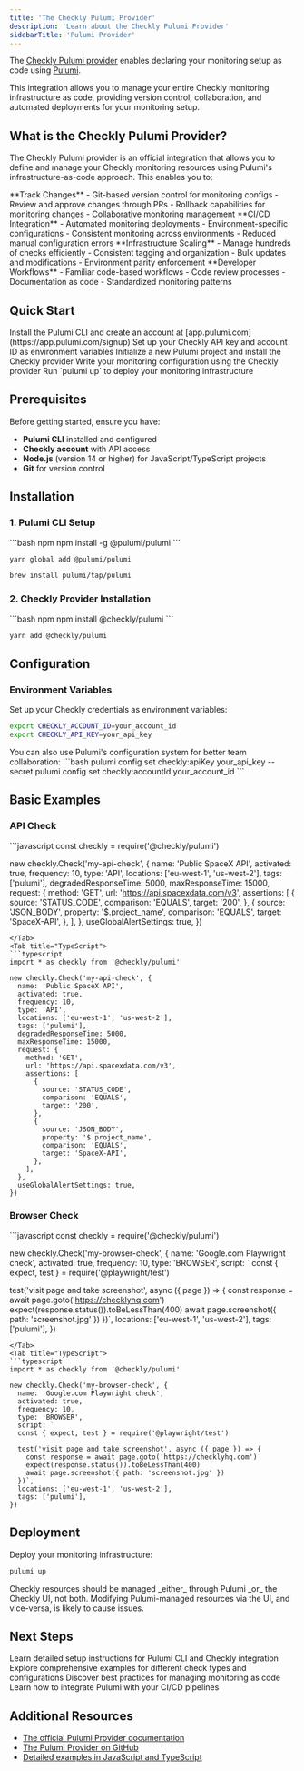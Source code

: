 ```yaml
---
title: 'The Checkly Pulumi Provider'
description: 'Learn about the Checkly Pulumi Provider'
sidebarTitle: 'Pulumi Provider'
---
```



The [Checkly Pulumi provider](https://www.pulumi.com/registry/packages/checkly/) enables declaring your monitoring setup as code using [Pulumi](https://www.pulumi.com/).

<Callout type="info" emoji="🚀">
This integration allows you to manage your entire Checkly monitoring infrastructure as code, providing version control, collaboration, and automated deployments for your monitoring setup.
</Callout>

## What is the Checkly Pulumi Provider?

The Checkly Pulumi provider is an official integration that allows you to define and manage your Checkly monitoring resources using Pulumi's infrastructure-as-code approach. This enables you to:

<CardGroup cols={2}>
<Card title="Version Control" icon="git-branch">
**Track Changes**
- Git-based version control for monitoring configs
- Review and approve changes through PRs
- Rollback capabilities for monitoring changes
- Collaborative monitoring management
</Card>

<Card title="Automated Deployments" icon="rocket">
**CI/CD Integration**
- Automated monitoring deployments
- Environment-specific configurations
- Consistent monitoring across environments
- Reduced manual configuration errors
</Card>

<Card title="Scalable Management" icon="scale">
**Infrastructure Scaling**
- Manage hundreds of checks efficiently
- Consistent tagging and organization
- Bulk updates and modifications
- Environment parity enforcement
</Card>

<Card title="Team Collaboration" icon="users">
**Developer Workflows**
- Familiar code-based workflows
- Code review processes
- Documentation as code
- Standardized monitoring patterns
</Card>
</CardGroup>

## Quick Start

<Steps>
<Step title="Install Pulumi CLI">
Install the Pulumi CLI and create an account at [app.pulumi.com](https://app.pulumi.com/signup)
</Step>

<Step title="Configure Authentication">
Set up your Checkly API key and account ID as environment variables
</Step>

<Step title="Create Project">
Initialize a new Pulumi project and install the Checkly provider
</Step>

<Step title="Define Resources">
Write your monitoring configuration using the Checkly provider
</Step>

<Step title="Deploy">
Run `pulumi up` to deploy your monitoring infrastructure
</Step>
</Steps>

## Prerequisites

Before getting started, ensure you have:

- **Pulumi CLI** installed and configured
- **Checkly account** with API access
- **Node.js** (version 14 or higher) for JavaScript/TypeScript projects
- **Git** for version control

## Installation

### 1. Pulumi CLI Setup

<CodeGroup>
```bash npm
npm install -g @pulumi/pulumi
```

```bash yarn
yarn global add @pulumi/pulumi
```

```bash brew
brew install pulumi/tap/pulumi
```
</CodeGroup>

### 2. Checkly Provider Installation

<CodeGroup>
```bash npm
npm install @checkly/pulumi
```

```bash yarn
yarn add @checkly/pulumi
```
</CodeGroup>

## Configuration

### Environment Variables

Set up your Checkly credentials as environment variables:

```bash
export CHECKLY_ACCOUNT_ID=your_account_id
export CHECKLY_API_KEY=your_api_key
```

<Tip>
You can also use Pulumi's configuration system for better team collaboration:
```bash
pulumi config set checkly:apiKey your_api_key --secret
pulumi config set checkly:accountId your_account_id
```
</Tip>

## Basic Examples

### API Check

<Tabs>
<Tab title="JavaScript">
```javascript
const checkly = require('@checkly/pulumi')

new checkly.Check('my-api-check', {
  name: 'Public SpaceX API',
  activated: true,
  frequency: 10,
  type: 'API',
  locations: ['eu-west-1', 'us-west-2'],
  tags: ['pulumi'],
  degradedResponseTime: 5000,
  maxResponseTime: 15000,
  request: {
    method: 'GET',
    url: 'https://api.spacexdata.com/v3',
    assertions: [
      {
        source: 'STATUS_CODE',
        comparison: 'EQUALS',
        target: '200',
      },
      {
        source: 'JSON_BODY',
        property: '$.project_name',
        comparison: 'EQUALS',
        target: 'SpaceX-API',
      },
    ],
  },
  useGlobalAlertSettings: true,
})
```
</Tab>
<Tab title="TypeScript">
```typescript
import * as checkly from '@checkly/pulumi'

new checkly.Check('my-api-check', {
  name: 'Public SpaceX API',
  activated: true,
  frequency: 10,
  type: 'API',
  locations: ['eu-west-1', 'us-west-2'],
  tags: ['pulumi'],
  degradedResponseTime: 5000,
  maxResponseTime: 15000,
  request: {
    method: 'GET',
    url: 'https://api.spacexdata.com/v3',
    assertions: [
      {
        source: 'STATUS_CODE',
        comparison: 'EQUALS',
        target: '200',
      },
      {
        source: 'JSON_BODY',
        property: '$.project_name',
        comparison: 'EQUALS',
        target: 'SpaceX-API',
      },
    ],
  },
  useGlobalAlertSettings: true,
})
```
</Tab>
</Tabs>

### Browser Check

<Tabs>
<Tab title="JavaScript">
```javascript
const checkly = require('@checkly/pulumi')

new checkly.Check('my-browser-check', {
  name: 'Google.com Playwright check',
  activated: true,
  frequency: 10,
  type: 'BROWSER',
  script: `
  const { expect, test } = require('@playwright/test')

  test('visit page and take screenshot', async ({ page }) => {
    const response = await page.goto('https://checklyhq.com')
    expect(response.status()).toBeLessThan(400)
    await page.screenshot({ path: 'screenshot.jpg' })
  })`,
  locations: ['eu-west-1', 'us-west-2'],
  tags: ['pulumi'],
})
```
</Tab>
<Tab title="TypeScript">
```typescript
import * as checkly from '@checkly/pulumi'

new checkly.Check('my-browser-check', {
  name: 'Google.com Playwright check',
  activated: true,
  frequency: 10,
  type: 'BROWSER',
  script: `
  const { expect, test } = require('@playwright/test')

  test('visit page and take screenshot', async ({ page }) => {
    const response = await page.goto('https://checklyhq.com')
    expect(response.status()).toBeLessThan(400)
    await page.screenshot({ path: 'screenshot.jpg' })
  })`,
  locations: ['eu-west-1', 'us-west-2'],
  tags: ['pulumi'],
})
```
</Tab>
</Tabs>

## Deployment

Deploy your monitoring infrastructure:

```bash
pulumi up
```

<Warning>
Checkly resources should be managed _either_ through Pulumi _or_ the Checkly UI, not both. Modifying Pulumi-managed resources via the UI, and vice-versa, is likely to cause issues.
</Warning>

## Next Steps

<CardGroup cols={2}>
<Card title="Setup Guide" icon="wrench" href="/integrations/pulumi/setup">
Learn detailed setup instructions for Pulumi CLI and Checkly integration
</Card>

<Card title="Examples" icon="code" href="/integrations/pulumi/examples">
Explore comprehensive examples for different check types and configurations
</Card>

<Card title="Best Practices" icon="shield-check" href="/integrations/pulumi/best-practices">
Discover best practices for managing monitoring as code
</Card>

<Card title="CI/CD Integration" icon="git-merge" href="/integrations/pulumi/ci-cd">
Learn how to integrate Pulumi with your CI/CD pipelines
</Card>
</CardGroup>

## Additional Resources

- [The official Pulumi Provider documentation](https://www.pulumi.com/registry/packages/checkly/)
- [The Pulumi Provider on GitHub](https://github.com/checkly/pulumi-checkly)
- [Detailed examples in JavaScript and TypeScript](https://github.com/checkly/pulumi-checkly#examples)
